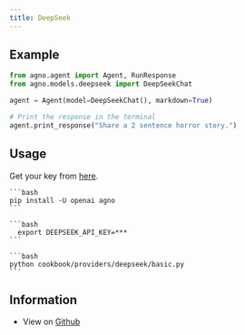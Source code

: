 ```yaml
---
title: DeepSeek
---
```


## Example

<CodeGroup>

```python agent.py
from agno.agent import Agent, RunResponse
from agno.models.deepseek import DeepSeekChat

agent = Agent(model=DeepSeekChat(), markdown=True)

# Print the response in the terminal
agent.print_response("Share a 2 sentence horror story.")
```

</CodeGroup>

## Usage

Get your key from [here](https://platform.deepseek.com/api_keys).

<Steps>
  <Snippet file="create-venv-step.mdx" />

  <Step title="Install libraries">

    ```bash
    pip install -U openai agno
    ```

  </Step>

  <Step title="Export Environment Variables">

    ```bash
      export DEEPSEEK_API_KEY=***
    ```

  </Step>

  <Step title="Run DeepSeek Agent">

    ```bash
    python cookbook/providers/deepseek/basic.py
    ```

  </Step>

  </Steps>

## Information

- View on [Github](https://github.com/phidatahq/agno/tree/main/cookbook/providers/deepseek/basic.py)
